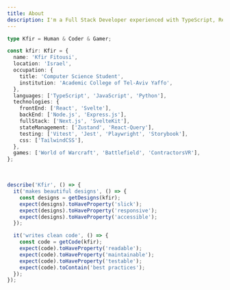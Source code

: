 ```yaml
---
title: About
description: I'm a Full Stack Developer experienced with TypeScript, React and Next.js.
---
```


```ts title="kfir.ts"
type Kfir = Human & Coder & Gamer;

const kfir: Kfir = {
  name: 'Kfir Fitousi',
  location: 'Israel',
  occupation: {
    title: 'Computer Science Student',
    institution: 'Academic College of Tel-Aviv Yaffo',
  },
  languages: ['TypeScript', 'JavaScript', 'Python'],
  technologies: {
    frontEnd: ['React', 'Svelte'],
    backEnd: ['Node.js', 'Express.js'],
    fullStack: ['Next.js', 'SvelteKit'],
    stateManagement: ['Zustand', 'React-Query'],
    testing: ['Vitest', 'Jest', 'Playwright', 'Storybook'],
    css: ['TailwindCSS'],
  },
  games: ['World of Warcraft', 'Battlefield', 'ContractorsVR'],
};
```

<br />

```ts title="kfir.test.ts"
describe('Kfir', () => {
  it('makes beautiful designs', () => {
    const designs = getDesigns(kfir);
    expect(designs).toHaveProperty('slick');
    expect(designs).toHaveProperty('responsive');
    expect(designs).toHaveProperty('accessible');
  });

  it('writes clean code', () => {
    const code = getCode(kfir);
    expect(code).toHaveProperty('readable');
    expect(code).toHaveProperty('maintainable');
    expect(code).toHaveProperty('testable');
    expect(code).toContain('best practices');
  });
});
```
